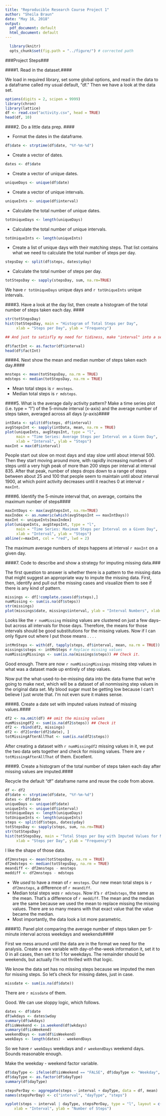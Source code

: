 ---
title: "Reproducible Research Course Project 1"
author: "Sheila Braun"
date: "May 16, 2018"
output:
  pdf_document: default
  html_document: default
---
```{r setup}
  library(knitr)
  opts_chunk$set(fig.path = "../figure/") # corrected path
```

###Project Steps###

####1. Read in the dataset.####

We load in required library, set some global options, and read in the data to a dataframe called my usual default, "df." Then we have a look at the data set. 

```{r getdata}
options(digits = 2, scipen = 9999)
library(chron)
library(lattice)
df <- read.csv("activity.csv", head = TRUE)
head(df, 10)
```

####2. Do a little data prep.  ####

- Format the dates in the dataframe.  

```{r formatDates}
df$date <- strptime(df$date, "%Y-%m-%d")
```  

- Create a vector of dates.

```{r createDateVector}
dates <- df$date
```  

- Create a vector of unique dates.  

```{r createUniqueDateVector}
uniqueDays <- unique(df$date)
```  

- Create a vector of unique intervals.   

```{r createUniqueIntVector}
uniqueInts <- unique(df$interval)
```  

- Calculate the total number of unique dates.  

```{r calcDatesTot}
totUniqueDays <- length(uniqueDays)
```   

- Calculate the total number of unique intervals.  

```{r calcUniqueIntTot}
totUniqueInts <- length(uniqueInts)
```  

- Create a list of unique days with their matching steps. That list contains what we need to calculate the total number of steps per day. 

```{r createDayStepArray}
stepsDay <- split(df$steps, dates$yday)
```  
 - Calculate the total number of steps per day.
```{r calcTotStepsDay}
totStepsDay <- sapply(stepsDay, sum, na.rm=TRUE) 
```

We have `r totUniqueDays` unique days and `r totUniqueInts` unique intervals. 

####3. Have a look at the day list, then create a histogram of the total number of steps taken each day. #### 

```{r histsteps}
str(totStepsDay)
hist(totStepsDay, main = "Histogram of Total Steps per Day",
     xlab = "Steps per Day", ylab = "Frequency")

## And just to satisfly my need for tidiness, make "interval" into a separate factor variable. ##

df$factInt <- as.factor(df$interval)
head(df$factInt)

```

####4. Next show the mean and median number of steps taken each day.####

```{r computemnmd}
mnsteps <- mean(totStepsDay, na.rm = TRUE)
mdsteps <- median(totStepsDay, na.rm = TRUE)
```
- Mean total steps is `r mnsteps`.  
- Median total steps is `r mdsteps`.

####5. What is the average daily activity pattern? Make a time series plot (i.e. type = "l") of the 5-minute interval (x-axis) and the average number of steps taken, averaged across all days (y-axis)####

```{r timeseries}
intData <- split(df$steps, df$interval)
avgStepsInt <- sapply(intData, mean, na.rm = TRUE)
plot(uniqueInts, avgStepsInt, type = "l",
     main = "Time Series: Average Steps per Interval on a Given Day",
     xlab = "Interval", ylab = "Steps")
maxInt = max(df$interval)
```

People start out slow on most days and stay slow until about interval 500. Then they start moving around more, with rapidly increasing numbers of steps until a very high peak of more than 200 steps per interval at interval 835. After that peak, number of steps drops down to a range of steps between about 25 and 100 that people seem to maintain until about interval 1900, at which point activity decreases until it reaches 0 at interval `r maxInt`. 

####6. Identify the 5-minute interval that, on average, contains the maximum number of steps####

```{r findMax}
maxIntDays <- max(avgStepsInt, na.rm=TRUE)
maxIndex <- as.numeric(which(avgStepsInt == maxIntDays))
maxInt <- uniqueInts[maxIndex]
plot(uniqueInts, avgStepsInt, type = "l",
     main = "Time Series: Maximum Steps per Interval on a Given Day",
     xlab = "Interval", ylab = "Steps")
abline(v=maxInt, col = "red", lwd = 2)
```


The maximum average numbers of steps happens at interval `r maxInt` on a given day.

####7. Code to describe and show a strategy for imputing missing data.###


The first question to answer is whether there is a pattern to the missing data that might suggest an appropriate way to impute the missing data. First, then, identify and pull out the missing cases and visualize them to see if there is any kind of pattern. 


```{r IDMIss}
missings <- df[!complete.cases(df$steps),]
numMissing <- sum(is.na(df$steps))
str(missings)
plot(missings$date, missings$interval, ylab = "Interval Numbers", xlab = "Dates")
```

Looks like the `r numMissing` missing values are clustered on just a few days--but across all intervals for those days. Therefore, the means for those intervals should be good substitutions for the missing values. Now if I can only figure out where I put those means . . . .

```{r calcMissing}
intMnSteps <- with(df, tapply(steps, df$interval, mean, na.rm = TRUE)) ##Calculate the means
missings$steps <- intMnSteps # Replace missing values
numMissingMissings <- sum(is.na(missings$steps)) ## Check it. 
```

Good enough. There are now `r numMissingMissings` missing step values in what was a dataset made up entirely of step values. 

Now put the what-used-to-be-missing data into the data frame that we're going to make next, which will be a dataset of all *non*missing step values in the original data set. My blood sugar must be getting low because I can't believe I just wrote that. I'm not even sure it makes sense. 

####8. Create a date set with imputed values instead of missing values.####

```{r doTheImpute}
df2 <- na.omit(df) ## omit the missing values
numMissingdf2 <- sum(is.na(df2$steps)) ## Check it
df2 <- rbind(df2, missings)
df2 <- df2[order(df2$date), ]
totMissingAfterAllThat <- sum(is.na(df2$steps))
```

After creating a dataset with `r numMissingdf2` missing values in it, we put the two data sets together and check for missing values. There are `r totMissingAfterAllThat` of them. Excellent. 

####9. Create a histogram of the total number of steps taken each day after missing values are imputed.####

Recycle the default "df" dataframe name and reuse the code from above. 

```{r recycleReuse}
df <- df2
df$date <- strptime(df$date, "%Y-%m-%d")
dates <- df$date
uniqueDays <- unique(df$date)
uniqueInts <- unique(df$interval)
totUniqueDays <- length(uniqueDays)
totUniqueInts <- length(uniqueInts)
steps <- split(df$steps, dates$yday)
totStepsDay <- sapply(steps, sum, na.rm=TRUE)
str(totStepsDay)
hist(totStepsDay, main = "Total Steps per Day with Imputed Values for Missing",
     xlab = "Steps per Day", ylab = "Frequency")
```

I like the shape of those data. 

```{r newMnMd}
df2mnsteps <- mean(totStepsDay, na.rm = TRUE)
df2mdsteps <- median(totStepsDay, na.rm = TRUE)
meandiff <- df2mnsteps - mnsteps
meddiff <- df2mnsteps - mdsteps
```
- We *used* to have a mean of `r mnsteps`. Our new mean total steps is `r df2mnsteps`, a difference of `r meandiff`.   
- Median total steps *was* `r mdsteps`. Now it's `r df2mdsteps`, the same as the mean.  That's a difference of `r meddiff`. The mean and the median are the same because we used the mean to replace missing the missing values. There are so many means with that exact value that the value became the median.  
- Most importantly, the data look a lot more parametric.

####10. Panel plot comparing the average number of steps taken per 5-minute interval across weekdays and weekends####

First we mess around until the data are in the format we need for the analysis. Create a new variable with day-of-the-week information it, set it to 0 in all cases, then set it to 1 for weekdays. The remainder should be weekends, but actually I'm not thrilled with that logic. 

We know the data set has no missing steps because we imputed the men for missing steps. So let's check for missing dates, just in case. 

```{r checkMissingDates}
missdate <- sum(is.na(df$date))
```

There are `r missdate` of them. 

Good. We can use sloppy logic, which follows.


```{r messAround}
dates <- df$date
df$wkdays <- dates$wday 
summary(df$wkdays)
df$isWeekend <- is.weekend(df$wkdays)
summary(df$isWeekend)
weekendDays <- sum(df$isWeekend)
weekDays <- length(dates) - weekendDays
```

So we have `r weekDays` weekdays and `r weekendDays` weekend days. Sounds reasonable enough. 

Make the weekday - weekend factor variable. 

```{r makeDayTypeFactor}
df$dayType <- ifelse(df$isWeekend == "FALSE", df$dayType <- "Weekday", df$dayType <- "Weekend Day")
df$dayType <- as.factor(df$dayType)
summary(df$dayType)
```


```{r stepsPerDay}
stepsPerDay <- aggregate(steps ~ interval + dayType, data = df, mean)
names(stepsPerDay) <- c("interval", "dayType", "steps")
```

```{r makeFacetedTimeSeriesPlot}
xyplot(steps ~ interval | dayType, stepsPerDay, type = "l", layout = c(1, 2), 
    xlab = "Interval", ylab = "Number of Steps")
```



